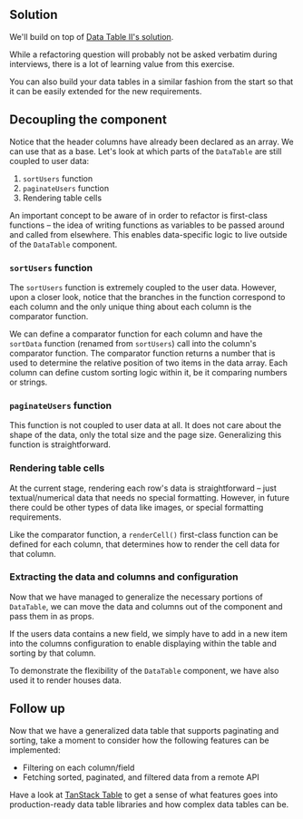 ## Solution

We'll build on top of [Data Table II's solution](/questions/user-interface/data-table-ii/solution).

While a refactoring question will probably not be asked verbatim during interviews, there is a lot of learning value from this exercise.

You can also build your data tables in a similar fashion from the start so that it can be easily extended for the new requirements.

## Decoupling the component

Notice that the header columns have already been declared as an array. We can use that as a base. Let's look at which parts of the `DataTable` are still coupled to user data:

1. `sortUsers` function
2. `paginateUsers` function
3. Rendering table cells

An important concept to be aware of in order to refactor is first-class functions – the idea of writing functions as variables to be passed around and called from elsewhere. This enables data-specific logic to live outside of the `DataTable` component.

### `sortUsers` function

The `sortUsers` function is extremely coupled to the user data. However, upon a closer look, notice that the branches in the function correspond to each column and the only unique thing about each column is the comparator function.

We can define a comparator function for each column and have the `sortData` function (renamed from `sortUsers`) call into the column's comparator function. The comparator function returns a number that is used to determine the relative position of two items in the data array. Each column can define custom sorting logic within it, be it comparing numbers or strings.

### `paginateUsers` function

This function is not coupled to user data at all. It does not care about the shape of the data, only the total size and the page size. Generalizing this function is straightforward.

### Rendering table cells

At the current stage, rendering each row's data is straightforward – just textual/numerical data that needs no special formatting. However, in future there could be other types of data like images, or special formatting requirements.

Like the comparator function, a `renderCell()` first-class function can be defined for each column, that determines how to render the cell data for that column.

### Extracting the data and columns and configuration

Now that we have managed to generalize the necessary portions of `DataTable`, we can move the data and columns out of the component and pass them in as props.

If the users data contains a new field, we simply have to add in a new item into the columns configuration to enable displaying within the table and sorting by that column.

To demonstrate the flexibility of the `DataTable` component, we have also used it to render houses data.

## Follow up

Now that we have a generalized data table that supports paginating and sorting, take a moment to consider how the following features can be implemented:

- Filtering on each column/field
- Fetching sorted, paginated, and filtered data from a remote API

Have a look at [TanStack Table](https://tanstack.com/table/) to get a sense of what features goes into production-ready data table libraries and how complex data tables can be.
